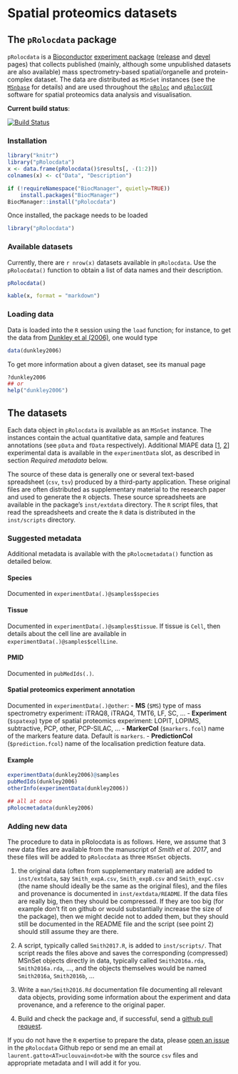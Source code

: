 Spatial proteomics datasets
============================

## The `pRolocdata` package

`pRolocdata` is a [Bioconductor](http://bioconductor.org/)
[experiment package](http://bioconductor.org/packages/release/BiocViews.html#___ExperimentData)
([release](http://bioconductor.org/packages/release/data/experiment/html/pRolocdata.html)
and
[devel](http://bioconductor.org/packages/devel/data/experiment/html/pRolocdata.html)
pages) that collects published (mainly, although some unpublished
datasets are also available) mass spectrometry-based spatial/organelle
and protein-complex dataset. The data are distributed as `MSnSet`
instances (see the
[`MSnbase`](http://www.bioconductor.org/packages/release/bioc/html/MSnbase.html)
for details) and are used throughout the
[`pRoloc`](http://bioconductor.org/packages/release/data/experiment/html/pRolocdata.html)
and
[`pRolocGUI`](http://bioconductor.org/packages/devel/bioc/html/pRolocGUI.html)
software for spatial proteomics data analysis and visualisation.

**Current build status**:

[![Build Status](https://travis-ci.org/lgatto/pRolocdata.svg?branch=master)](https://travis-ci.org/lgatto/pRolocdata)

### Installation

```r
library("knitr")
library("pRolocdata")
x <- data.frame(pRolocdata()$results[, -(1:2)])
colnames(x) <- c("Data", "Description")
```

```r
if (!requireNamespace("BiocManager", quietly=TRUE))
    install.packages("BiocManager")
BiocManager::install("pRolocdata")
```

Once installed, the package needs to be loaded

```r
library("pRolocdata")
```

### Available datasets

Currently, there are `r nrow(x)` datasets available in
`pRolocdata`. Use the `pRolocdata()` function to obtain a list of data
names and their description.

```r
pRolocdata()
```

```r
kable(x, format = "markdown")
```

### Loading data

Data is loaded into the `R` session using the `load` function; for
instance, to get the data from
[Dunkley et al (2006)](http://www.pnas.org/content/103/17/6518.abstract),
one would type

```r
data(dunkley2006)
```

To get more information about a given dataset, see its manual page

```r
?dunkley2006
## or
help("dunkley2006")
```

## The datasets

Each data object in `pRolocdata` is available as an `MSnSet`
instance. The instances contain the actual quantitative data, sample
and features annotations (see `pData` and `fData`
respectively). Additional MIAPE data
[[1](https://en.wikipedia.org/wiki/Minimum_Information_About_a_Proteomics_Experiment),
[2](http://www.nature.com/nbt/journal/v25/n8/abs/nbt1329.html)]
experimental data is available in the `experimentData` slot, as
described in section *Required metadata* below.

The source of these data is generally one or several text-based
spreadsheet (`csv`, `tsv`) produced by a third-party
application. These original files are often distributed as
supplementary material to the research paper and used to generate the
`R` objects. These source spreadsheets are available in the package's
`inst/extdata` directory. The `R` script files, that read the
spreadsheets and create the `R` data is distributed in the
`inst/scripts` directory.

### Suggested metadata

Additional metadata is available with the `pRolocmetadata()` function
as detailed below.

#### Species
Documented in `experimentData(.)@samples$species`

#### Tissue

Documented in `experimentData(.)@samples$tissue`. If tissue is `Cell`,
then details about the cell line are available in
`experimentData(.)@samples$cellLine`.

#### PMID
Documented in `pubMedIds(.)`.

#### Spatial proteomics experiment annotation

Documented in `experimentData(.)@other`:
  - **MS** (`$MS`) type of mass spectrometry experiment: iTRAQ8,
	iTRAQ4, TMT6, LF, SC, ...
  - **Experiment** (`$spatexp`) type of spatial proteomics
	experiment: LOPIT, LOPIMS, subtractive, PCP, other, PCP-SILAC,
	...
  - **MarkerCol** (`$markers.fcol`) name of the markers feature
	data. Default is `markers`.
  - **PredictionCol** (`$prediction.fcol`) name of the localisation
	prediction feature data.

#### Example

```r
experimentData(dunkley2006)@samples
pubMedIds(dunkley2006)
otherInfo(experimentData(dunkley2006))

## all at once
pRolocmetadata(dunkley2006)
```

### Adding new data

The procedure to data in pRolocdata is as follows. Here, we assume
that 3 new data files are available from the manuscript of *Smith et
al. 2017*, and these files will be added to `pRolocdata` as three
`MSnSet` objects.


1. the original data (often from supplementary material) are added to
   `inst/extdata`, say `Smith_expA.csv`, `Smith_expB.csv` and
   `Smith_expC.csv` (the name should ideally be the same as the
   original files), and the files and provenance is documented in
   `inst/extdata/README`. If the data files are really big, then they
   should be compressed. If they are too big (for example don't fit on
   github or would substantially increase the size of the package),
   then we might decide not to added them, but they should still be
   documented in the README file and the script (see point 2) should
   still assume they are there.

2. A script, typically called `Smith2017.R`, is added to
   `inst/scripts/`. That script reads the files above and saves the
   corresponding (compressed) MSnSet objects directly in data,
   typically called `Smith2016a.rda`, `Smith2016a.rda`, ..., and the
   objects themselves would be named `Smith2016a`, `Smith2016b`, ...

3. Write a `man/Smith2016.Rd` documentation file documenting all
   relevant data objects, providing some information about the
   experiment and data provenance, and a reference to the original
   paper.

4. Build and check the package and, if successful, send a [github pull
   request](https://github.com/lgatto/pRolocdata).


If you do not have the `R` expertise to prepare the data, please
[open an issue](https://github.com/lgatto/pRolocdata/issues) in the 
`pRolocdata` Github repo or send me an email at 
`laurent.gatto<AT>uclouvain<dot>be` with the source `csv`
files and appropriate metadata and I will add it for you.
